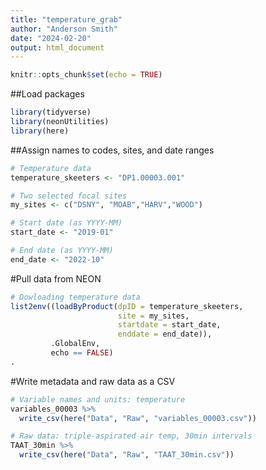 ```yaml
---
title: "temperature_grab"
author: "Anderson Smith"
date: "2024-02-20"
output: html_document
---
```


```r
knitr::opts_chunk$set(echo = TRUE)
```

##Load packages


```r

library(tidyverse)
library(neonUtilities)
library(here)

```

##Assign names to codes, sites, and date ranges


```r

# Temperature data
temperature_skeeters <- "DP1.00003.001"

# Two selected focal sites
my_sites <- c("DSNY", "MOAB","HARV","WOOD")

# Start date (as YYYY-MM)
start_date <- "2019-01"

# End date (as YYYY-MM)
end_date <- "2022-10"

```

#Pull data from NEON


```r

# Dowloading temperature data
list2env((loadByProduct(dpID = temperature_skeeters, 
                        site = my_sites, 
                        startdate = start_date,
                        enddate = end_date)),
         .GlobalEnv,
         echo == FALSE)
.
```
#Write metadata and raw data as a CSV
```r

# Variable names and units: temperature
variables_00003 %>% 
  write_csv(here("Data", "Raw", "variables_00003.csv"))

# Raw data: triple-aspirated air temp, 30min intervals
TAAT_30min %>% 
  write_csv(here("Data", "Raw", "TAAT_30min.csv"))
```
